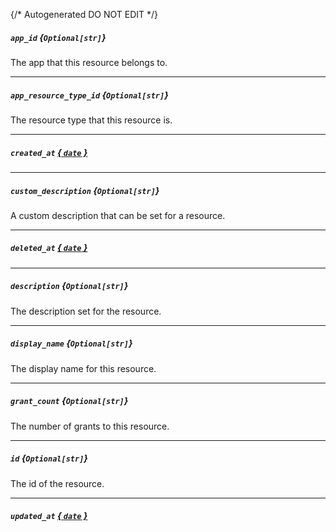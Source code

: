 {/* Autogenerated DO NOT EDIT  */}
##### `app_id` *{`Optional[str]`}*
The app that this resource belongs to.

---
##### `app_resource_type_id` *{`Optional[str]`}*
The resource type that this resource is.

---
##### `created_at` [*{ `date` }*](https://docs.python.org/3/library/datetime.html#date-objects)

---
##### `custom_description` *{`Optional[str]`}*
A custom description that can be set for a resource.

---
##### `deleted_at` [*{ `date` }*](https://docs.python.org/3/library/datetime.html#date-objects)

---
##### `description` *{`Optional[str]`}*
The description set for the resource.

---
##### `display_name` *{`Optional[str]`}*
The display name for this resource.

---
##### `grant_count` *{`Optional[str]`}*
The number of grants to this resource.

---
##### `id` *{`Optional[str]`}*
The id of the resource.

---
##### `updated_at` [*{ `date` }*](https://docs.python.org/3/library/datetime.html#date-objects)

